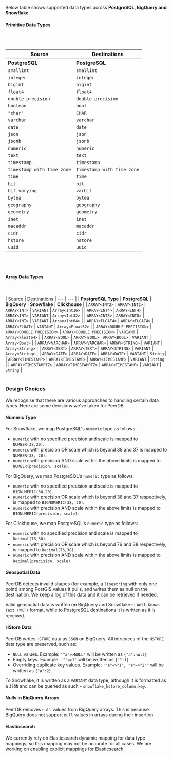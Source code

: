 
Below table shows supported data types across **PostgreSQL, BigQuery and Snowflake**.

#### Primitive Data Types

<br></br>

| Source | Destinations
| --- | --- |
| <b>PostgreSQL</b> | <b>PostgreSQL</b> | <b>BigQuery</b> | <b>Snowflake</b> | <b>Clickhouse</b> | <b>ElasticSearch</b> |
| `smallint` | `smallint` | `INTEGER` | `INTEGER` | `Int16` | `long`
| `integer` | `integer` | `INTEGER` | `INTEGER` | `Int32` | `long`
| `bigint` | `bigint` | `INTEGER` | `INTEGER` | `Int64` |  `long`
| `float4` | `float4` | `FLOAT` | `FLOAT` | `Float32` | `float`
| `double precision` | `double precision` | `FLOAT` | `FLOAT` | `Float64` | `float`
| `boolean` | `bool` | `BOOLEAN` | `BOOLEAN` | `Bool` | `boolean`
| `"char"` | `CHAR` | `STRING` | `STRING` | `FixedString(1)` | `text`
| `varchar` | `varchar` | `STRING` | `STRING` | `String` | `text`
| `date` | `date` | `DATE` | `DATE` | `Date` | `date`
| `json` | `json` | `JSON` | `VARIANT` | `String` | unnested subdocument
| `jsonb` | `jsonb` | `JSON` | `VARIANT` | `String` | unnested subdocument
| `numeric` | `numeric` | `BIGNUMERIC` | `NUMBER` | `Decimal` | `text`
| `text` | `text` | `STRING` | `STRING` | `String`| `text`
| `timestamp` | `timestamp` | `TIMESTAMP` | `TIMESTAMP_NTZ` | `DateTime64(6)`| `date`
| `timestamp with time zone` | `timestamp with time zone` | `TIMESTAMP` | `TIMESTAMP_TZ` | `DateTime64(6)` | `date`
| `time` | `time` | `TIME` | `TIME` | `String` | `date`
| `bit` | `bit` | `BYTES` | `BINARY` | `String` | `text`
| `bit varying` | `varbit` | `BYTES` | `BINARY` | `String` | `text`
| `bytea` | `bytea` | `BYTES` | `BINARY` | `String` | `text`
| `geography` | `geography` | `GEOGRAPHY` | `GEOGRAPHY` | `String` | Coming soon!
| `geometry` | `geometry` | `GEOGRAPHY` | `GEOMETRY` | `String` | Coming soon!
| `inet` | `inet` | `STRING` | `STRING` | `String` | `text`
| `macaddr` | `macaddr` | `STRING` | `STRING` | `String` | `text`
| `cidr` | `cidr` | `STRING` | `STRING` | `String` | `text`
| `hstore` | `hstore` | `JSON` | `VARIANT` | `String` | Coming soon!
| `uuid` | `uuid` | `STRING` | `STRING` | `uuid` | Coming soon!

<br></br>
#### Array Data Types
<br></br>
| Source | Destinations
| --- | --- |
| <b>PostgreSQL Type</b> | <b>PostgreSQL</b> | <b>BigQuery</b> | <b>Snowflake</b> | <b>Clickhouse</b> |
| `ARRAY<INT2>` | `ARRAY<INT2>` | `ARRAY<INT>` | `VARIANT` | `Array<Int16>` |
| `ARRAY<INT4>` | `ARRAY<INT4>` | `ARRAY<INT>` | `VARIANT` | `Array<Int32>` |
| `ARRAY<INT8>` | `ARRAY<INT8>` | `ARRAY<INT>` | `VARIANT` | `Array<Int64>` |
| `ARRAY<FLOAT4>` | `ARRAY<FLOAT4>` | `ARRAY<FLOAT>` | `VARIANT` | `Array<Float32>` |
| `ARRAY<DOUBLE PRECISION>` | `ARRAY<DOUBLE PRECISION>` | `ARRAY<DOUBLE PRECISION>` | `VARIANT` | `Array<Float64>` |
| `ARRAY<BOOL>` | `ARRAY<BOOL>` | `ARRAY<BOOL>` | `VARIANT` | `Array<Bool>` |
| `ARRAY<VARCHAR>` | `ARRAY<VARCHAR>` | `ARRAY<STRING>` | `VARIANT` | `Array<String>` |
| `ARRAY<TEXT>` | `ARRAY<TEXT>` | `ARRAY<STRING>` | `VARIANT` | `Array<String>` |
| `ARRAY<DATE>` | `ARRAY<DATE>` | `ARRAY<DATE>` | `VARIANT` | `String` |
| `ARRAY<TIMESTAMP>` | `ARRAY<TIMESTAMP>` | `ARRAY<TIMESTAMP>` | `VARIANT` | `String` |
| `ARRAY<TIMESTAMPTZ>` | `ARRAY<TIMESTAMPTZ>` | `ARRAY<TIMESTAMP>` | `VARIANT` | `String` |
<br></br>

### Design Choices
We recognise that there are various approaches to handling certain data types. Here are some decisions we've taken for PeerDB.

#### Numeric Type
For Snowflake, we map PostgreSQL's `numeric` type as follows:
- `numeric` with no specified precision and scale is mapped to `NUMBER(38,20)`.
- `numeric` with precision OR scale which is beyond 38 and 37 is mapped to `NUMBER(38, 20)`.
- `numeric` with precision AND scale within the above limits is mapped to `NUMBER(precision, scale)`.

For BigQuery, we map PostgreSQL's `numeric` type as follows:
- `numeric` with no specified precision and scale is mapped to `BIGNUMERIC(38,20)`.
- `numeric` with precision OR scale which is beyond 38 and 37 respectively, is mapped to `BIGNUMERIC(38, 20)`.
- `numeric` with precision AND scale within the above limits is mapped to `BIGNUMERIC(precision, scale)`.

For Clickhouse, we map PostgreSQL's `numeric` type as follows:
- `numeric` with no specified precision and scale is mapped to `Decimal(76,38)`.
- `numeric` with precision OR scale which is beyond 76 and 38 respectively, is mapped to `Decimal(76,38)`.
- `numeric` with precision AND scale within the above limits is mapped to `Decimal(precision, scale)`.

#### Geospatial Data
PeerDB detects invalid shapes (for example, a `linestring` with only one point) among PostGIS values it pulls, and writes them as null on the destination.
We keep a log of this data and it can be retrieved if needed.

Valid geospatial data is written on BigQuery and Snowflake in `Well-Known Text (WKT)` format,
while to PostgreSQL destinations it is written as it is received.

#### HStore Data
PeerDB writes `HSTORE` data as `JSON` on BigQuery. All intricaces of the `HSTORE` data type are preserved, such as:
- `NULL` values. Example: `'"a"=>NULL'` will be written as `{"a":null}`
- Empty keys. Example: `'""=>1'` will be written as `{"":1}`
- Overriding duplicate key values. Example: `'"a"=>"1", "a"=>"2"'` will be written as `{"a":2}`

To Snowflake, it is written as a `VARIANT` data type, although it is
formatted as a `JSON` and can be queried as such - `snowflake_hstore_column:key`.

#### Nulls in BigQuery Arrays
PeerDB removes `null` values from BigQuery arrays. This is because BigQuery does not support `null` values in arrays during their insertion.

#### Elasticsearch 
We currently rely on Elasticsearch dynamic mapping for data type mappings, so this mapping may not be accurate for all cases. We are working on enabling explicit mappings for Elasticsearch.
